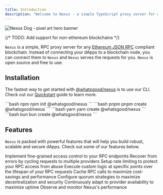 ```yaml
---
title: Introduction
description: "Welcome to Nexus - a simple TypeScript proxy server for any JSON RPC compliant blockchain"
---
```


<img
  className="block w-full"
  src="/images/nexus-hero-banner.svg"
  alt="Nexus Dog - pixel art hero banner"
/>

{/* TODO: Add support for non-ethereum blockchains */}

`Nexus` is a simple, RPC proxy server for any [Ethereum JSON RPC](https://ethereum.org/en/developers/docs/apis/json-rpc/) compliant blockchain. Instead of connecting your dApps to a blockchain node, you can connect them to `Nexus` and `Nexus` serves the requests for you. `Nexus` is open source and free to use.

## Installation

The fastest way to get started with [@whatsgood/nexus](https://npmjs.org/package/@whatsgood/nexus) is to use our CLI. Check out our [Quickstart](/get-started/quickstart) guide to learn more.

<CodeGroup>
```bash npm
npm init @whatsgood/nexus
```
```bash pnpm
pnpm create @whatsgood/nexus
```
```bash yarn 
yarn create @whatsgood/nexus
```
```bash bun
bun create @whatsgood/nexus
```

</CodeGroup>


## Features

`Nexus` is packed with powerful features that will help you build robust, scalable and secure dApps. Check out some of our features below.

<Snippet file="warning-pre-alpha.mdx" />

<CardGroup cols={2}>
  <Card
    title="Authorization"
    icon="key-skeleton-left-right"
    iconType="solid"
    href="/features/authorization"
  >
    Implement fine-grained access control to your RPC endpoints
  </Card>
  <Card
    title="Request Cycling"
    icon="arrows-spin"
    iconType="solid"
    href="/features/request-cycling"
  >
    Recover from errors by cycling requests to multiple providers
  </Card>
  <Card
    title="Rate Limiting"
    icon="gauge"
    iconType="regular"
    href="/features/rate-limiting"
  >
    Setup rate limiting to protect your RPC access from abuse
  </Card>
  <Card
    title="Lifecycle Hooks"
    icon="conveyor-belt-arm"
    iconType="regular"
    href="/features/lifecycle-hooks"
  >
    Execute custom logic at specific points over the lifespan of your RPC
    requests
  </Card>
  <Card title="Caching" icon="box" iconType="regular" href="/features/caching">
    Cache RPC calls to maximize cost-savings and performance
  </Card>
  <Card title="Quorum" icon="ballot" iconType="regular" href="/features/quorum">
    Configure quorum strategies to maximize decentralization and security
  </Card>
  <Card
    title="Adaptive Performance"
    icon="chart-line-up"
    iconType="regular"
    href="/features/adaptive-performance"
  >
    Continuously adapt to provider availability to maximize uptime
  </Card>
  <Card
    title="Observability"
    icon="telescope"
    iconType="regular"
    href="/features/observability"
  >
    Observe and monitor Nexus's performance
  </Card>
</CardGroup>